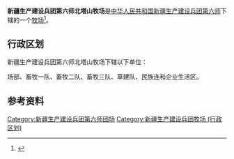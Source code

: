 {{中国乡级行政区
|行政区全称           = 新疆生产建设兵团第六师北塔山牧场
|上级行政区           = [[新疆生产建设兵团第六师|新疆生产建设兵团第六师]]
|行政区类别           = [[牧场|牧场]]
}}

'''新疆生产建设兵团第六师北塔山牧场'''是[[中华人民共和国|中华人民共和国]][[新疆生产建设兵团|新疆生产建设兵团]][[新疆生产建设兵团第六师|第六师]]下辖的一个[[牧场|牧场]]<ref>{{Cite journal|title=新疆生产建设兵团分布图|author=新疆生产建设兵团年鉴编辑委员会|journal=兵团年鉴|publisher=新疆生产建设兵团年鉴社|doi=10.42437/y.cnki.yxjsc.2021.000007|year=2020|location=乌鲁木齐|page=7-8|issn=1671-3338}}</ref>。

== 行政区划 ==
新疆生产建设兵团第六师北塔山牧场下辖以下单位：

场部、畜牧一队、畜牧二队、畜牧三队、草建队、民族连和企业生活区。

== 参考资料 ==
{{reflist}}

{{新疆行政区划小作品}}
{{新疆生产建设兵团第六师}}
{{DEFAULTSORT:北}}
[[Category:新疆生产建设兵团第六师团场|Category:新疆生产建设兵团第六师团场]]
[[Category:新疆生产建设兵团牧场_(行政区划)|Category:新疆生产建设兵团牧场 (行政区划)]]